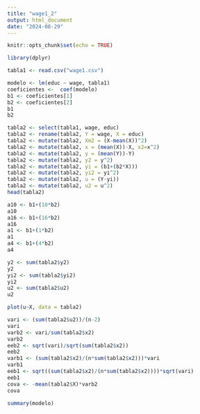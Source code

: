 ```yaml
---
title: "wage1_2"
output: html_document
date: "2024-08-29"
---
```


```r
knitr::opts_chunk$set(echo = TRUE)
```
```r
library(dplyr)
```
```r
tabla1 <- read.csv("wage1.csv")
```
```r
modelo <- lm(educ ~ wage, tabla1)
coeficientes <-  coef(modelo)
b1 <- coeficientes[1]
b2 <- coeficientes[2]
b1
b2
```
```r
tabla2 <- select(tabla1, wage, educ)
tabla2 <- rename(tabla2, Y = wage, X = educ)
tabla2 <- mutate(tabla2, Xm2 = (X-mean(X))^2)
tabla2 <- mutate(tabla2, x = (mean(X))-X, x2=x^2)
tabla2 <- mutate(tabla2, y = (mean(Y))-Y)
tabla2 <- mutate(tabla2, y2 = y^2)
tabla2 <- mutate(tabla2, yi = (b1+(b2*X)))
tabla2 <- mutate(tabla2, yi2 = yi^2)
tabla2 <- mutate(tabla2, u = (Y-yi))
tabla2 <- mutate(tabla2, u2 = u^2)
head(tabla2)
```
```r
a10 <- b1+(10*b2)
a10
a16 <- b1+(16*b2)
a16
a1 <- b1+(1*b2)
a1
a4 <- b1+(4*b2)
a4
```

```r
y2 <- sum(tabla2$y2)
y2
yi2 <- sum(tabla2$yi2)
yi2
u2 <- sum(tabla2$u2)
u2
```
```r
plot(u~X, data = tabla2)
```

```r
vari <- (sum(tabla2$u2))/(n-2)
vari
varb2 <- vari/sum(tabla2$x2)
varb2
eeb2 <- sqrt(vari)/sqrt(sum(tabla2$x2))
eeb2
varb1 <- (sum(tabla2$x2)/(n*sum(tabla2$x2)))*vari
varb1
eeb1 <- sqrt((sum(tabla2$x2)/(n*sum(tabla2$x2))))*sqrt(vari)
eeb1
cova <- -mean(tabla2$X)*varb2
cova
```
```r
summary(modelo)
```





